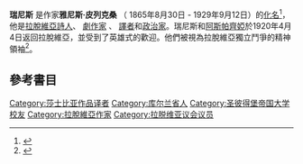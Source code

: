 {{expand|time=2015-05-01T10:04:19+00:00}}
'''瑞尼斯''' 是作家'''雅尼斯·皮列克桑'''  （ 1865年8月30日 - 1929年9月12日）的[[化名|化名]]<ref name="Room2010">{{cite book|author=Adrian Room|title=Dictionary of Pseudonyms 13,000 Assumed Names and Their Origins, 5th ed.|url=http://books.google.com/books?id=eSIhzKnNUf4C|date=1 July 2010|publisher=McFarland|isbn=978-0-7864-5763-2|access-date=2015-05-01|archive-date=2016-04-29|archive-url=https://web.archive.org/web/20160429135523/https://books.google.com/books?id=eSIhzKnNUf4C|dead-url=no}}</ref>，他是[[拉脫維亞|拉脫維亞]][[詩人|詩人]]、 [[劇作家|劇作家]] 、 [[譯者|譯者]]和[[政治家|政治家]]。瑞尼斯和[[阿斯帕齊婭|阿斯帕齊婭]]於1920年4月4日返回拉脫維亞，並受到了英雄式的歡迎。他們被視為拉脫維亞獨立鬥爭的精神領袖<ref name="Bankovskis2006">{{cite book|author=Pauls Bankovskis|title=Robežas Rainis un Aspazija starp Latviju un Šveici|url=http://books.google.com/books?id=k_8pAQAAIAAJ|year=2006|publisher=Neputns|language=en|isbn=978-9984-729-89-3}}</ref>。

==參考書目==
{{reflist}}{{Authority control}}

[[Category:莎士比亚作品译者|Category:莎士比亚作品译者]]
[[Category:库尔兰省人|Category:库尔兰省人]]
[[Category:圣彼得堡帝国大学校友|Category:圣彼得堡帝国大学校友]]
[[Category:拉脫維亞作家|Category:拉脫維亞作家]]
[[Category:拉脱维亚议会议员|Category:拉脱维亚议会议员]]